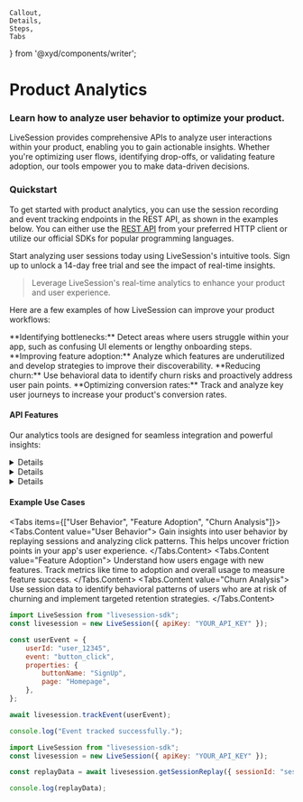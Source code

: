     Callout,
    Details,
    Steps,
    Tabs
} from '@xyd/components/writer';

# Product Analytics
### Learn how to analyze user behavior to optimize your product.

LiveSession provides comprehensive APIs to analyze user interactions within your product, enabling you to gain actionable insights. Whether you're optimizing user flows, identifying drop-offs, or validating feature adoption, our tools empower you to make data-driven decisions.

### Quickstart

To get started with product analytics, you can use the session recording and event tracking endpoints in the REST API, as shown in the examples below. You can either use the [REST API](https://livesession.com/docs/api) from your preferred HTTP client or utilize our official SDKs for popular programming languages.

<Callout>
    Start analyzing user sessions today using LiveSession's intuitive tools. Sign up to unlock a 14-day free trial and see the impact of real-time insights.
</Callout>

> Leverage LiveSession's real-time analytics to enhance your product and user experience.

Here are a few examples of how LiveSession can improve your product workflows:

<Steps>
    <Steps.Item>
        **Identifying bottlenecks:** Detect areas where users struggle within your app, such as confusing UI elements or lengthy onboarding steps.
    </Steps.Item>
    <Steps.Item>
        **Improving feature adoption:** Analyze which features are underutilized and develop strategies to improve their discoverability.
    </Steps.Item>
    <Steps.Item>
        **Reducing churn:** Use behavioral data to identify churn risks and proactively address user pain points.
    </Steps.Item>
    <Steps.Item>
        **Optimizing conversion rates:** Track and analyze key user journeys to increase your product's conversion rates.
    </Steps.Item>
</Steps>

#### API Features
Our analytics tools are designed for seamless integration and powerful insights:

<div>
    <Details label="Session Replay">
        LiveSession offers detailed session replays, allowing you to visualize user interactions in your product.
    </Details>
    <Details label="Custom Events">
        Track custom events tailored to your specific business needs for deeper analytics.
    </Details>
</div>

<div>
    <Details kind="secondary" title="Learn More" label="Advanced Features">
        Dive deeper into advanced analytics, including segmentation, funnel analysis, and heatmaps.
    </Details>
</div>

#### Example Use Cases
<Tabs items={["User Behavior", "Feature Adoption", "Churn Analysis"]}>
    <Tabs.Content value="User Behavior">
        Gain insights into user behavior by replaying sessions and analyzing click patterns. This helps uncover friction points in your app's user experience.
    </Tabs.Content>
    <Tabs.Content value="Feature Adoption">
        Understand how users engage with new features. Track metrics like time to adoption and overall usage to measure feature success.
    </Tabs.Content>
    <Tabs.Content value="Churn Analysis">
        Use session data to identify behavioral patterns of users who are at risk of churning and implement targeted retention strategies.
    </Tabs.Content>
</Tabs>

```js Track User Events
import LiveSession from "livesession-sdk";
const livesession = new LiveSession({ apiKey: "YOUR_API_KEY" });

const userEvent = {
    userId: "user_12345",
    event: "button_click",
    properties: {
        buttonName: "SignUp",
        page: "Homepage",
    },
};

await livesession.trackEvent(userEvent);

console.log("Event tracked successfully.");
```

```js Fetch Session Replay Data
import LiveSession from "livesession-sdk";
const livesession = new LiveSession({ apiKey: "YOUR_API_KEY" });

const replayData = await livesession.getSessionReplay({ sessionId: "session_98765" });

console.log(replayData);
```